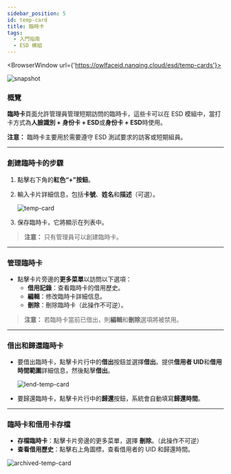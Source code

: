 ```yaml
---
sidebar_position: 5
id: temp-card
title: 臨時卡
tags:
  - 入門指南
  - ESD 模組
---
```



<BrowserWindow url={'https://owlfaceid.nanqing.cloud/esd/temp-cards'}>

![snapshot](/assets/esd/temp-cards.png)

</BrowserWindow>

### 概覽

**臨時卡**頁面允許管理員管理短期訪問的臨時卡，這些卡可以在 ESD 模組中，當打卡方式為**人臉識別 + 身份卡 + ESD**或**身份卡 + ESD**時使用。

**注意：** 臨時卡主要用於需要遵守 ESD 測試要求的訪客或短期組員。

---

### 創建臨時卡的步驟

1. 點擊右下角的**紅色“+”按鈕**。
2. 輸入卡片詳細信息，包括**卡號**、**姓名**和**描述**（可選）。

   ![temp-card](/assets/esd/temp-card.png)

3. 保存臨時卡，它將顯示在列表中。

> **注意：** 只有管理員可以創建臨時卡。

---

### 管理臨時卡

- 點擊卡片旁邊的**更多菜單**以訪問以下選項：
  - **借用記錄**：查看臨時卡的借用歷史。
  - **編輯**：修改臨時卡詳細信息。
  - **刪除**：刪除臨時卡（此操作不可逆）。

> **注意：** 若臨時卡當前已借出，則**編輯**和**刪除**選項將被禁用。

---

### 借出和歸還臨時卡

- 要借出臨時卡，點擊卡片行中的**借出**按鈕並選擇**借出**。提供**借用者 UID**和**借用時間範圍**詳細信息，然後點擊**借出**。

  ![lend-temp-card](/assets/esd/lend-temp-card.png)

- 要歸還臨時卡，點擊卡片行中的**歸還**按鈕，系統會自動填寫**歸還時間**。

---

### 臨時卡和借用卡存檔

- **存檔臨時卡**：點擊卡片旁邊的更多菜單，選擇 **刪除**。（此操作不可逆）
- **查看借用歷史**：點擊右上角圖標，查看借用者的 UID 和歸還時間。

![archived-temp-card](/assets/esd/archived-temp-card.png)
